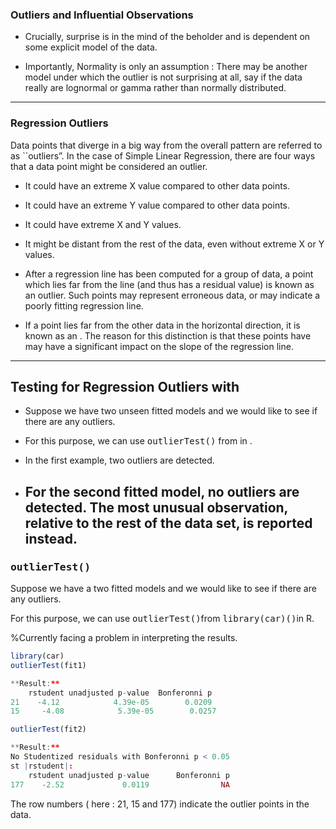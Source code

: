 

### Outliers and Influential Observations

\begin{quote}
"Outliers are sample values that cause surprise in relation to the majority of the sample" (W.N. Venables and B.D. Ripley. 2002. Modern applied statistics with S. New York: Springer, p.119).
\end{quote}

*  Crucially, surprise is in the mind of the beholder and is dependent on some explicit model of the data. 

*  Importantly, Normality is only an assumption : There may be another model under which the outlier is not surprising at all, say if the data really are lognormal or 
gamma rather than normally distributed. 


-----------------------------------------------------


### Regression Outliers

Data points that diverge in a big way from the overall pattern are referred to as ``outliers".
In the case of Simple Linear Regression, there are four ways that a data point might be considered an outlier.

*  It could have an extreme X value compared to other data points.
*  It could have an extreme Y value compared to other data points.
*  It could have extreme X and Y values.
*  It might be distant from the rest of the data, even without extreme X or Y values.



*  After a regression line has been computed for a group of data, a point which lies far from the line 
(and thus has a  residual value) is known as an outlier. 
Such points may represent erroneous data, or may indicate a poorly fitting regression line. 

*  If a point lies far from the other data in the horizontal direction, it is known as an \textit{\textbf{influential observation}}. 
The reason for this distinction is that these points have may have a significant impact on the slope of the regression line.



----------------------------------------------------------------

## Testing for Regression Outliers with \texttt{R} 

*  Suppose we have  two unseen fitted models and we would like to see if there are any outliers. 

*  For this purpose, we can use <tt>outlierTest()</tt> from \texttt{library(car)} in \texttt{R}.
*  In the first example, two outliers are detected.
*  For the second fitted model, no outliers are detected. The most unusual observation, relative to the rest of the data set, is reported instead.
-------------------------------------------


### <tt>outlierTest()</tt>
Suppose we have a two fitted models and we would like to see if there are any outliers. 

For this purpose, we can use <tt>outlierTest()</tt>from <tt>library(car)()</tt>in R. 

%Currently facing a problem in interpreting the results.



```r
library(car)
outlierTest(fit1)   

**Result:**
    rstudent unadjusted p-value  Bonferonni p
21    -4.12            4.39e-05        0.0209
15     -4.08            5.39e-05        0.0257

outlierTest(fit2)   

**Result:**
No Studentized residuals with Bonferonni p < 0.05
st |rstudent|:
    rstudent unadjusted p-value      Bonferonni p
177    -2.52             0.0119                NA
```


The row numbers ( here : 21, 15 and 177) indicate the outlier points in the data.

